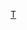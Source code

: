{{asbox
| image     = Tianjin mcp.png
| pix       = 25
| subject   = 
| qualifier = 关于[[天津行政区划]]
| category  = 天津行政区划小作品
| tempsort  =  Tianjin
| name      = Template:天津行政区划小作品
}}<noinclude>
[[Category:中国各省行政区划小作品模板|T]]
</noinclude>